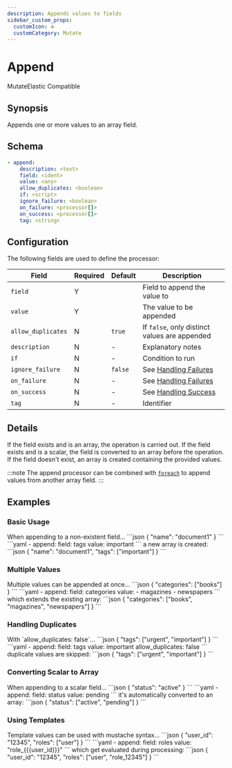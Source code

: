 ```yaml
---
description: Appends values to fields
sidebar_custom_props: 
  customIcon: ➕
  customCategory: Mutate
---
```


# Append

<span className="theme-doc-version-badge badge badge--primary">Mutate</span><span className="theme-doc-version-badge badge badge--secondary">Elastic Compatible</span>

## Synopsis

Appends one or more values to an array field.

## Schema

```yaml {2,3}
- append:
    description: <text>
    field: <ident>
    value: <any>
    allow_duplicates: <boolean>
    if: <script>
    ignore_failure: <boolean>
    on_failure: <processor[]>
    on_success: <processor[]>
    tag: <string>
```

## Configuration

The following fields are used to define the processor:

|Field|Required|Default|Description|
|---|---|---|---|
|`field`|Y||Field to append the value to|
|`value`|Y||The value to be appended|
|`allow_duplicates`|N|`true`|If `false`, only distinct values are appended|
|`description`|N|-|Explanatory notes|
|`if`|N|-|Condition to run|
|`ignore_failure`|N|`false`|See [Handling Failures](../handling-failures.mdx)|
|`on_failure`|N|-|See [Handling Failures](../handling-failures.mdx)|
|`on_success`|N|-|See [Handling Success](../handling-success.mdx)|
|`tag`|N|-|Identifier|

## Details

If the field exists and is an array, the operation is carried out. If the field exists and is a scalar, the field is converted to an array before the operation. If the field doesn't exist, an array is created containing the provided values.

:::note
The append processor can be combined with [`foreach`](foreach.mdx) to append values from another array field.
:::

## Examples

### Basic Usage

<ExampleGrid>
  <CommentCol>
    When appending to a non-existent field...
  </CommentCol>
  <CodeCol>
    ```json
    {
      "name": "document1"
    }
    ```
    ```yaml
    - append:
        field: tags
        value: important
    ```
  </CodeCol>
  <CommentCol>
    a new array is created:
  </CommentCol>
  <CodeCol>
    ```json
    {
      "name": "document1",
      "tags": ["important"]
    }
    ```
  </CodeCol>
</ExampleGrid>

### Multiple Values

<ExampleGrid>
  <CommentCol>
    Multiple values can be appended at once...
  </CommentCol>
  <CodeCol>
    ```json
    {
      "categories": ["books"]
    }
    ```
    ```yaml
    - append:
        field: categories
        value:
          - magazines
          - newspapers
    ```
  </CodeCol>
  <CommentCol>
    which extends the existing array:
  </CommentCol>
  <CodeCol>
    ```json
    {
      "categories": ["books", "magazines", "newspapers"]
    }
    ```
  </CodeCol>
</ExampleGrid>

### Handling Duplicates

<ExampleGrid>
  <CommentCol>
    With `allow_duplicates: false`...
  </CommentCol>
  <CodeCol>
    ```json
    {
      "tags": ["urgent", "important"]
    }
    ```
    ```yaml
    - append:
        field: tags
        value: important
        allow_duplicates: false
    ```
  </CodeCol>
  <CommentCol>
    duplicate values are skipped:
  </CommentCol>
  <CodeCol>
    ```json
    {
      "tags": ["urgent", "important"]
    }
    ```
  </CodeCol>
</ExampleGrid>

### Converting Scalar to Array

<ExampleGrid>
  <CommentCol>
    When appending to a scalar field...
  </CommentCol>
  <CodeCol>
    ```json
    {
      "status": "active"
    }
    ```
    ```yaml
    - append:
        field: status
        value: pending
    ```
  </CodeCol>
  <CommentCol>
    it's automatically converted to an array:
  </CommentCol>
  <CodeCol>
    ```json
    {
      "status": ["active", "pending"]
    }
    ```
  </CodeCol>
</ExampleGrid>

### Using Templates

<ExampleGrid>
  <CommentCol>
    Template values can be used with mustache syntax...
  </CommentCol>
  <CodeCol>
    ```json
    {
      "user_id": "12345",
      "roles": ["user"]
    }
    ```
    ```yaml
    - append:
        field: roles
        value: "role_{{{user_id}}}"
    ```
  </CodeCol>
  <CommentCol>
    which get evaluated during processing:
  </CommentCol>
  <CodeCol>
    ```json
    {
      "user_id": "12345",
      "roles": ["user", "role_12345"]
    }
    ```
  </CodeCol>
</ExampleGrid>
